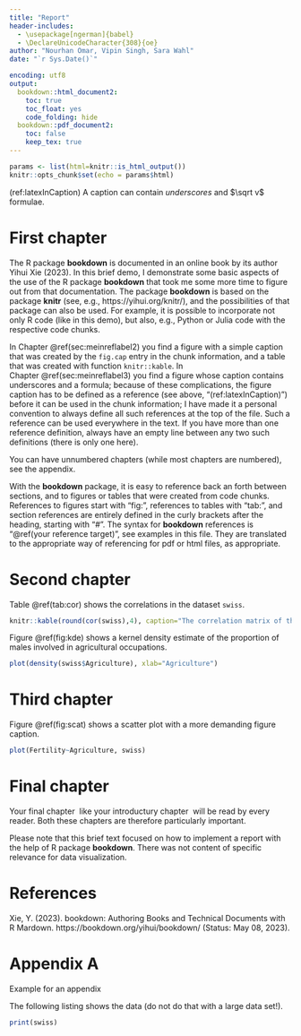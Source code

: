 ```yaml
---
title: "Report"
header-includes:
  - \usepackage[ngerman]{babel}
  - \DeclareUnicodeCharacter{308}{oe}  
author: "Nourhan Omar, Vipin Singh, Sara Wahl"
date: "`r Sys.Date()`"

encoding: utf8
output: 
  bookdown::html_document2:
    toc: true
    toc_float: yes
    code_folding: hide
  bookdown::pdf_document2:
    toc: false
    keep_tex: true
---
```




```r
params <- list(html=knitr::is_html_output())
knitr::opts_chunk$set(echo = params$html)
```


(ref:latexInCaption) A caption can contain _underscores_ and $\sqrt v$ formulae.

# First chapter

The R package **bookdown** is documented in an online book by its author Yihui Xie (2023). In this brief demo, I demonstrate some basic aspects of the use of the R package **bookdown** that took me some more time to figure out from that documentation. The package **bookdown** is based on the package **knitr** (see, e.g., https://yihui.org/knitr/), and the possibilities of that package can also be used. For example, it is possible to incorporate not only R code (like in this demo), but also, e.g., Python or Julia code with the respective code chunks.

In Chapter&nbsp;\@ref(sec:meinreflabel2) you find a figure with a simple caption that was created by the `fig.cap` entry in the chunk information, and a table that was created with function `knitr::kable`. In Chapter&nbsp;\@ref(sec:meinreflabel3) you find a figure whose caption contains underscores and a formula; because of these complications, the figure caption has to be defined as a reference (see above, "(ref:latexInCaption)") before it can be used in the chunk information; I have made it a personal convention to always define all such references at the top of the file. Such a reference can be used everywhere in the text. If you have more than one reference definition, always have an empty line between any two such definitions (there is only one here).

You can have unnumbered chapters (while most chapters are numbered), see the appendix.

With the **bookdown** package, it is easy to reference back an forth between sections, and to figures or tables that were created from code chunks. References to figures start with "fig:", references to tables with "tab:", and section references are entirely defined in the curly brackets after the heading, starting with "#".  The syntax for **bookdown** references is "\@ref(your reference target)",  see examples in this file. They are translated to the appropriate way of referencing for pdf or html files, as appropriate.

# Second chapter{#sec:meinreflabel2}

Table&nbsp;\@ref(tab:cor) shows the correlations in the dataset `swiss`.

```r
knitr::kable(round(cor(swiss),4), caption="The correlation matrix of the `swiss` data", booktabs=TRUE, linesep="")
```

Figure&nbsp;\@ref(fig:kde) shows a kernel density estimate of the proportion of males involved in agricultural occupations.

```r
plot(density(swiss$Agriculture), xlab="Agriculture")
```

# Third chapter{#sec:meinreflabel3}

Figure&nbsp;\@ref(fig:scat) shows a scatter plot with a more demanding figure caption.

```r
plot(Fertility~Agriculture, swiss)
```

# Final chapter
Your final chapter \textendash&nbsp;like your introductury chapter \textendash&nbsp;will be read by every reader. Both these chapters are therefore particularly important. 

Please note that this brief text focused on how to implement a report with the help of R package **bookdown**. There was not content of specific relevance for data visualization.

# References{-}
Xie, Y. (2023). bookdown: Authoring Books and Technical Documents with R Mardown. https://bookdown.org/yihui/bookdown/ (Status: May 08, 2023).

# Appendix A{-}
Example for an appendix

The following listing shows the data (do not do that with a large data set!).

```r
print(swiss)
```

